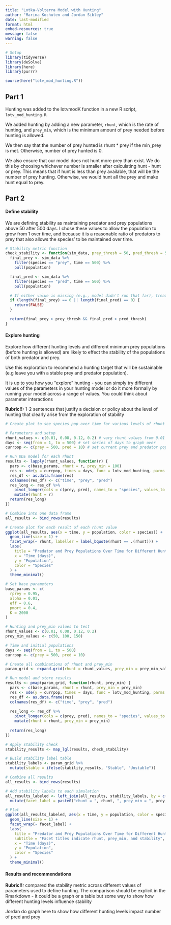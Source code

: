```yaml
---
title: "Lotka-Volterra Model with Hunting"
author: "Marina Kochuten and Jordan Sibley" 
date: last-modified
format: html
embed-resources: true
message: false
warning: false
---
```


```r
# Setup
library(tidyverse)
library(deSolve)
library(here)
library(purrr)

source(here("lotv_mod_hunting.R"))
```


## Part 1

Hunting was added to the lotvmodK function in a new R script, `lotv_mod_hunting.R`. 

We added hunting by adding a new parameter, `rhunt`, which is the rate of hunting, and `prey_min`, which is the minimum amount of prey needed before hunting is allowed.

We then say that the number of prey hunted is rhunt * prey if the min_prey is met. Otherwise, number of prey hunted is 0. 

We also ensure that our model does not hunt more prey than exist. We do this by choosing whichever number is smaller after calculating hunt - hunt or prey. This means that if hunt is less than prey available, that will be the number of prey hunting. Otherwise, we would hunt all the prey and make hunt equal to prey. 


## Part 2

#### Define stability

We are defining stability as maintaining predator and prey populations above 50 after 500 days. I chose these values to allow the population to grow from 1 over time, and because it is a reasonable ratio of predators to prey that also allows the species' to be maintained over time. 

```r
# Stability metric function
check_stability <- function(sim_data, prey_thresh = 50, pred_thresh = 50) {
  final_prey <- sim_data %>% 
    filter(species == "prey", time == 500) %>% 
    pull(population)

  final_pred <- sim_data %>% 
    filter(species == "pred", time == 500) %>% 
    pull(population)

  # If either value is missing (e.g., model didn't run that far), treat as unstable
  if (length(final_prey) == 0 || length(final_pred) == 0) {
    return(FALSE)
  }

  return(final_prey > prey_thresh && final_pred > pred_thresh)
}
```


#### Explore hunting

Explore how different hunting levels and different minimum prey populations (before hunting is allowed) are likely to effect the stability of the populations of both predator and prey.

Use this exploration to recommend a hunting target that will be sustainable (e.g leave you with a stable prey and predator population). 


It is up to you how you "explore" hunting - you can simply try different values of the parameters in your hunting model or do it more formally by running your model across a range of values. You could think about parameter interactions

**Rubric!!:** 1-2 sentences that justify a decision or policy about the level of hunting that clearly arise from the exploration of stability


```r
# Create plot to see species pop over time for various levels of rhunt

# Parameters and setup 
rhunt_values <- c(0.01, 0.08, 0.12, 0.2) # vary rhunt values from 0.01 to 0.2
days <- seq(from = 1, to = 500) # set series of days to graph over 
currpop <- c(prey = 500, pred = 10) # set current prey and predator populations 

# Run ODE model for each rhunt 
results <- lapply(rhunt_values, function(r) {
  pars <- c(base_params, rhunt = r, prey_min = 100)
  res <- ode(y = currpop, times = days, func = lotv_mod_hunting, parms = pars)
  res_df <- as.data.frame(res)
  colnames(res_df) <- c("time", "prey", "pred")
  res_long <- res_df %>%
    pivot_longer(cols = c(prey, pred), names_to = "species", values_to = "population") %>%
    mutate(rhunt = r)
  return(res_long)
})

# Combine into one data frame
all_results <- bind_rows(results)

# Create plot for each result of each rhunt value
ggplot(all_results, aes(x = time, y = population, color = species)) +
  geom_line(size = 1) +
  facet_wrap(~ rhunt, labeller = label_bquote(rhunt == .(rhunt))) +
  labs(
    title = "Predator and Prey Populations Over Time for Different Hunting Rates",
    x = "Time (days)",
    y = "Population",
    color = "Species"
  ) +
  theme_minimal()
```

```r
# Set base parameters
base_params <- c(
  rprey = 0.95,
  alpha = 0.01,
  eff = 0.6,
  pmort = 0.4,
  K = 2000
)

# Hunting and prey_min values to test
rhunt_values <- c(0.01, 0.08, 0.12, 0.2)
prey_min_values <- c(50, 100, 150)

# Time and initial populations
days <- seq(from = 1, to = 500)
currpop <- c(prey = 500, pred = 10)

# Create all combinations of rhunt and prey_min
param_grid <- expand.grid(rhunt = rhunt_values, prey_min = prey_min_values)

# Run model and store results
results <- pmap(param_grid, function(rhunt, prey_min) {
  pars <- c(base_params, rhunt = rhunt, prey_min = prey_min)
  res <- ode(y = currpop, times = days, func = lotv_mod_hunting, parms = pars)
  res_df <- as.data.frame(res)
  colnames(res_df) <- c("time", "prey", "pred")
  
  res_long <- res_df %>%
    pivot_longer(cols = c(prey, pred), names_to = "species", values_to = "population") %>%
    mutate(rhunt = rhunt, prey_min = prey_min)
  
  return(res_long)
})

# Apply stability check
stability_results <- map_lgl(results, check_stability)

# Build stability label table
stability_labels <- param_grid %>%
  mutate(stable = ifelse(stability_results, "Stable", "Unstable"))

# Combine all results
all_results <- bind_rows(results)

# Add stability labels to each simulation
all_results_labeled <- left_join(all_results, stability_labels, by = c("rhunt", "prey_min")) %>%
  mutate(facet_label = paste0("rhunt = ", rhunt, ", prey_min = ", prey_min, "\n(", stable, ")"))

# Plot
ggplot(all_results_labeled, aes(x = time, y = population, color = species)) +
  geom_line(size = 1) +
  facet_wrap(~ facet_label) +
  labs(
    title = "Predator and Prey Populations Over Time for Different Hunting Scenarios",
    subtitle = "Facet titles indicate rhunt, prey_min, and stability",
    x = "Time (days)",
    y = "Population",
    color = "Species"
  ) +
  theme_minimal()
```

 
  
#### Results and recommendations

**Rubric!!:** compared the stability metric across different values of parameters used to define hunting. The comparison should be explicit in the Rmarkdown - it could be a graph or a table but some way to show how different hunting levels influence stability

Jordan do graph here to show how different hunting levels impact number of pred and prey 


